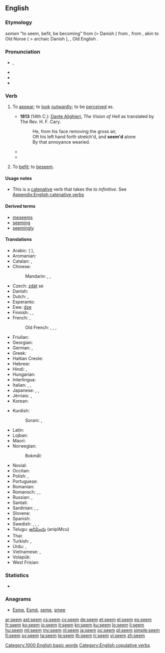 {{also|Seem}}
==English==

===Etymology===
{{etyl|enm|en}} ''semen'' "to seem, befit, be becoming" from {{etyl|non|en}} {{term|sœma||to conform to, beseem, befit|lang=non}} (> Danish {{term|sømme||beseem|lang=da}}) from {{term|sœmr||fitting, seemly|lang=non}}, from {{etyl|gem-pro|en}} {{term/t|gem-pro|*sōmijaną||to unite, fit}}, akin to Old Norse {{term|sómi|sōmi|honour|lang=non}} ( > archaic Danish {{term|somme||decent comportment|lang=da}}), {{etyl|ang|en}} {{term|seman|sēman|to reconcile, bring an agreement|lang=ang}}, Old English {{term|som|sōm|agreement|lang=ang}}.

===Pronunciation===
* {{a|UK|US}} {{IPA|/siːm/}}, {{X-SAMPA|/si:m/}}
* {{audio|en-us-seem.ogg|Audio (US)}}
* {{rhymes|iːm}}
* {{homophones|lang=en|seam}}

===Verb===
{{en-verb}}

# {{context|copulative|lang=en}} To [[appear]]; to [[look]] [[outwardly]]; to be [[perceive]]d as.
#* '''1813''' (14th C.): [[w:Dante Alighieri|Dante Alighieri]], ''The Vision of Hell'' as translated by The Rev. H. F. Cary.
#*: He, from his face removing the gross air,<br>Oft his left hand forth stretch'd, and '''seem'd''' alone<br>By that annoyance wearied.
#*{{quote-book|year=1918|author={{w|W. B. Maxwell}}
|title=The Mirror and the Lamp
|chapter=2|url=http://openlibrary.org/works/OL1097634W
|passage=''That'' the young Mr. Churchills liked—but they did not like him coming round of an evening and drinking weak whisky-and-water while he held forth on railway debentures and corporation loans. Mr. Barrett, however, by fawning and flattery, '''seemed''' to be able to make not only Mrs. Churchill but everyone else do what he desired.}}
#* {{quote-news|year=2012|date=August 5|author=Nathan Rabin
|title=TV: Review: THE SIMPSONS (CLASSIC): “I Love Lisa” (season 4, episode 15; originally aired 02/11/1993)
|url=http://www.avclub.com/articles/i-love-lisa,83183/
|passage=So while Ralph generally '''seems''' to inhabit a different, more glorious and joyful universe than everyone else here his yearning and heartbreak are eminently relateable. Ralph sometimes appears to be a magically demented sprite who has assumed the form of a boy, but he’s never been more poignantly, nakedly, movingly human than he is here.}}
#: {{usex|He '''seems''' to be ill.|lang=en}}
#: {{usex|Her eyes '''seem''' blue.|lang=en}}
# {{context|obsolete|lang=en}} To [[befit]]; to [[beseem]].
#: {{rfquotek|Spenser}}

====Usage notes====
* This is a [[catenative]] verb that takes the ''to infinitive''. See [[Appendix:English catenative verbs]]

====Derived terms====
* [[meseems]]
* [[seeming]]
* [[seemingly]]

====Translations====
{{trans-top|to appear}}
* Arabic: {{t-|ar|بدا|tr=badaa}} ({{qualifier|present tense:}} {{t-|ar|يبدو|tr=yábdu}}),  {{t+|ar|ظهر|tr=Záhara}}
* Aromanian: {{t-|rup|par}}
* Catalan: {{t+|ca|semblar}}, {{t|ca|parèixer}}
* Chinese:
*: Mandarin: {{t|cmn|好像|tr=hǎoxiàng|sc=Hani}}, {{t|cmn|顯得|sc=Hani}}, {{t|cmn|显得|tr=xiǎnde|sc=Hani}}
* Czech: [[zdát]] se
* Danish: {{t+|da|synes}}
* Dutch: {{t+|nl|lijken}}, {{t+|nl|schijnen}}
* Esperanto: {{t-|eo|ŝajni}}
* Ewe: [[dze]]
* Finnish: {{t+|fi|näyttää}}, {{t+|fi|tuntua}}, {{t+|fi|vaikuttaa}}
* French: {{t+|fr|sembler}}, {{t+|fr|paraître}}
*: Old French: {{tø|fro|sanbler}}, {{tø|fro|sembler}}, {{tø|fro|sambler}}, {{tø|fro|senbler}}
* Friulian: {{tø|fur|parê}}
* Georgian: {{t-|ka|ჩანს|sc=Geor}}
* German: {{t+|de|scheinen}}, {{t+|de|dünken}}
* Greek: {{t+|el|φαίνομαι||tr=faínomai}}
* Haitian Creole: {{tø|ht|sanble}}
* Hebrew: {{t-|he|נראה|tr=nir'á}}
* Hindi: {{t-|hi|लगना|tr=lagnā}}, {{t-|hi|दिखना|tr=dikhnā|sc=Deva}}
* Hungarian: {{t+|hu|látszik}}
* Interlingua: {{t-|ia|parer}}
* Italian: {{t+|it|sembrare}}, {{t+|it|parere}}, {{t+|it|apparire}}
* Japanese: {{t-|ja|らしい|alt=...らしい|tr=...rashii}},  {{t+|ja|そう|alt=...そう|tr=...-sō}},  {{t-|ja|ように見える|alt=...ように見える|tr=...yō-ni mieru}}
* Jèrriais: {{tø|roa-jer|semblier}}, {{tø|roa-jer|pathaître}}
* Korean: {{t+|ko|보이다|tr=boida|sc=Hang}}
{{trans-mid}}
* Kurdish:
*: Sorani: {{t|ku|sc=ku-Arab|دیاره‌}}, {{t|ku|sc=ku-Arab|وا دیاره‌}}
* Latin: {{t-|la|videor}}
* Lojban: {{t-|jbo|simlu}}
* Maori: {{t|mi|ngia}}
* Norwegian:
*: Bokmål: {{t+|nb|synes}}
* Novial: {{tø|nov|sembla}}
* Occitan: {{t+|oc|paréisser}}
* Polish: {{t+|pl|wyglądać}}, {{t+|pl|wydawać się}}
* Portuguese: {{t+|pt|parecer}}
* Romanian: {{t+|ro|părea}}
* Romansch: {{t-|rm|parair}}, {{t-|rm|pareir}}, {{t-|rm|parer}}
* Russian: {{t+|ru|казаться|tr=kazát’sja}} {{impf}},  {{t+|ru|показаться|tr=pokazát’sja}} {{pf.}}
* Santali: {{tø|sat|ᱧᱮᱞ|tr=nyel|sc=Olck}}
* Sardinian: {{t-|sc|parrere}}, {{t-|sc|parri}}, {{t-|sc|parriri}}
* Slovene: {{t-|sl|zdeti se}}
* Spanish: {{t+|es|parecer}}
* Swedish: {{t+|sv|förefalla}}, {{t+|sv|verka}}, {{t+|sv|tyckas}}, {{t+|sv|synas}}
* Telugu: [[అనిపించు]] (anipiMcu)
* Thai: {{t-|th|ดูเหมือน|tr=doo mĕuan}}
* Turkish: {{t+|tr|görünmek}}, {{t+|tr|gözükmek}}
* Urdu: {{t-|ur|لگنا|tr=lagnā}}, {{t-|ur|دکھایا|tr=dikhnā|sc=ur-Arab}}
* Vietnamese: {{t-|vi|dường như}},  {{t-|vi|có vẻ như}}
* Volapük: {{t+|vo|jinön}}
* West Frisian: {{t-|fy|lykje}}
{{trans-bottom}}

===Statistics===
* {{rank|character|taking|information|467|seem|book|story|deep}}

===Anagrams===
* [[Esme#English|Esme]], [[Esmé#English|Esmé]], [[seme#English|seme]], [[smee#English|smee]]

[[Category:1000 English basic words]]
[[Category:English copulative verbs]]

[[ar:seem]]
[[ast:seem]]
[[cs:seem]]
[[cy:seem]]
[[de:seem]]
[[et:seem]]
[[el:seem]]
[[es:seem]]
[[fr:seem]]
[[ko:seem]]
[[io:seem]]
[[it:seem]]
[[kn:seem]]
[[ku:seem]]
[[lo:seem]]
[[li:seem]]
[[hu:seem]]
[[ml:seem]]
[[my:seem]]
[[nl:seem]]
[[ja:seem]]
[[oc:seem]]
[[pl:seem]]
[[simple:seem]]
[[fi:seem]]
[[sv:seem]]
[[ta:seem]]
[[te:seem]]
[[th:seem]]
[[tr:seem]]
[[vi:seem]]
[[zh:seem]]
